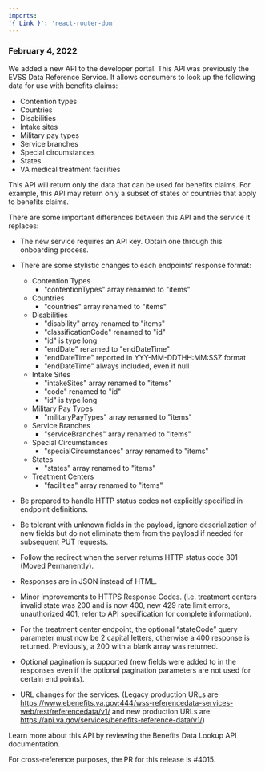 ```yaml
---
imports:
'{ Link }': 'react-router-dom'
---
```


### February 4, 2022

We added a new API to the developer portal. This API was previously the EVSS Data Reference Service. It allows consumers to look up the following data for use with benefits claims:

- Contention types
- Countries
- Disabilities
- Intake sites
- Military pay types
- Service branches
- Special circumstances
- States
- VA medical treatment facilities

This API will return only the data that can be used for benefits claims. For example, this API may return only a subset of states or countries that apply to benefits claims.

There are some important differences between this API and the service it replaces:

- The new service requires an API key. Obtain one through <Link to="https://developer.va.gov/onboarding">this onboarding process</Link>.
- There are some stylistic changes to each endpoints’ response format:
  - Contention Types
    - "contentionTypes" array renamed to "items"
  - Countries
    - "countries" array renamed to "items"
  - Disabilities
    - "disability" array renamed to "items"
    - "classificationCode" renamed to "id"
    - "id" is type long
    - "endDate" renamed to "endDateTime"
    - "endDateTime" reported in YYY-MM-DDTHH:MM:SSZ format
    - "endDateTime" always included, even if null
  - Intake Sites
    - "intakeSites" array renamed to "items"
    - "code" renamed to "id"
    - "id" is type long
  - Military Pay Types
    - "militaryPayTypes" array renamed to "items"
  - Service Branches
    - "serviceBranches" array renamed to "items"
  - Special Circumstances
    - "specialCircumstances" array renamed to "items"
  - States
    - "states" array renamed to "items"
  - Treatment Centers
    - "facilities" array renamed to "items"


- Be prepared to handle HTTP status codes not explicitly specified in endpoint definitions.
- Be tolerant with unknown fields in the payload, ignore deserialization of new fields but do not eliminate them from the payload if needed for subsequent PUT requests.
- Follow the redirect when the server returns HTTP status code 301 (Moved Permanently).
- Responses are in JSON instead of HTML.
- Minor improvements to HTTPS Response Codes. (i.e. treatment centers invalid state was 200 and is now 400, new 429 rate limit errors, unauthorized 401, refer to <Link to="https://developer.va.gov/explore/benefits/docs/benefits_reference_data?version=current">API specification</Link> for complete information).
- For the treatment center endpoint, the optional “stateCode” query parameter must now be 2 capital letters, otherwise a 400 response is returned. Previously, a 200 with a blank array was returned.
- Optional pagination is supported (new fields were added to in the responses even if the optional pagination parameters are not used for certain end points).
- URL changes for the services. (Legacy production URLs are https://www.ebenefits.va.gov:444/wss-referencedata-services-web/rest/referencedata/v1/<endpointname> and new production URLs are: https://api.va.gov/services/benefits-reference-data/v1/<endpoint name>)

Learn more about this API by reviewing the <Link to="/explore/benefits/docs/benefits_reference_data">Benefits Data Lookup API documentation</Link>.

For cross-reference purposes, the PR for this release is <Link to="https://tools.health.dev-developer.va.gov/jenkins/job/department-of-veterans-affairs/job/health-apis-deployer/job/d2/4015/">#4015</Link>.
